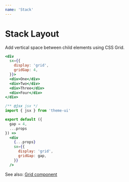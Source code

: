 ```yaml
---
name: 'Stack'
---
```


# Stack Layout

Add vertical space between child elements using CSS Grid.

```jsx live xray
<div
  sx={{
    display: 'grid',
    gridGap: 4,
  }}>
  <div>One</div>
  <div>Two</div>
  <div>Three</div>
  <div>Four</div>
</div>
```

```jsx
/** @jsx jsx */
import { jsx } from 'theme-ui'

export default ({
  gap = 4,
  ...props
}) =>
  <div
    {...props}
    sx={{
      display: 'grid',
      gridGap: gap,
    }}
  />
```

See also: [Grid component](/components/grid)
